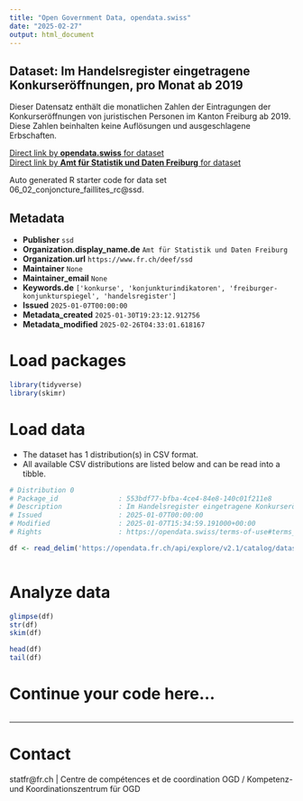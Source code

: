 ```yaml
---
title: "Open Government Data, opendata.swiss"
date: "2025-02-27"
output: html_document
---
```


## Dataset: Im Handelsregister eingetragene Konkurseröffnungen, pro Monat ab 2019

Dieser Datensatz enthält die monatlichen Zahlen der Eintragungen der Konkurseröffnungen von juristischen Personen im Kanton Freiburg ab 2019. Diese Zahlen beinhalten keine Auflösungen und ausgeschlagene Erbschaften.

[Direct link by **opendata.swiss** for dataset](https://opendata.swiss/de/dataset/im-handelsregister-eingetragene-konkurseroffnungen-pro-monat-ab-2019)<br>
[Direct link by **Amt für Statistik und Daten Freiburg** for dataset](https://opendata.fr.ch/explore/dataset/06_02_conjoncture_faillites_rc/)

Auto generated R starter code for data set 06_02_conjoncture_faillites_rc@ssd.

## Metadata

- **Publisher** `ssd`
- **Organization.display_name.de** `Amt für Statistik und Daten Freiburg`
- **Organization.url** `https://www.fr.ch/deef/ssd`
- **Maintainer** `None`
- **Maintainer_email** `None`
- **Keywords.de** `['konkurse', 'konjunkturindikatoren', 'freiburger-konjunkturspiegel', 'handelsregister']`
- **Issued** `2025-01-07T00:00:00`
- **Metadata_created** `2025-01-30T19:23:12.912756`
- **Metadata_modified** `2025-02-26T04:33:01.618167`


# Load packages

```r

library(tidyverse)
library(skimr)

```

# Load data

-   The dataset has 1 distribution(s) in CSV format.
-   All available CSV distributions are listed below and can be read into a tibble.

```r

# Distribution 0
# Package_id               : 553bdf77-bfba-4ce4-84e8-140c01f211e8
# Description              : Im Handelsregister eingetragene Konkurseröffnungen, pro Monat ab 2019 (csv)
# Issued                   : 2025-01-07T00:00:00
# Modified                 : 2025-01-07T15:34:59.191000+00:00
# Rights                   : https://opendata.swiss/terms-of-use#terms_by

df <- read_delim('https://opendata.fr.ch/api/explore/v2.1/catalog/datasets/06_02_conjoncture_faillites_rc/exports/csv?use_labels=true')



```

# Analyze data

```r

glimpse(df)
str(df)
skim(df)

head(df)
tail(df)

```

# Continue your code here...

```r

```

------------------------------------------------------------------------

# Contact

statfr@fr.ch | Centre de compétences et de coordination OGD / Kompetenz- und Koordinationszentrum für OGD
